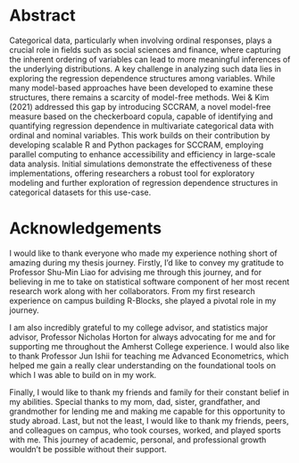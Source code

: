 # Abstract {.unnumbered} 

Categorical data, particularly when involving ordinal responses, plays a crucial role in fields such as social sciences and finance, where capturing the inherent ordering of variables can lead to more meaningful inferences of the underlying distributions. A key challenge in analyzing such data lies in exploring the regression dependence structures among variables. While many model-based approaches have been developed to examine these structures, there remains a scarcity of model-free methods. Wei & Kim (2021) addressed this gap by introducing SCCRAM, a novel model-free measure based on the checkerboard copula, capable of identifying and quantifying regression dependence in multivariate categorical data with ordinal and nominal variables. This work builds on their contribution by developing scalable R and Python packages for SCCRAM, employing parallel computing to enhance accessibility and efficiency in large-scale data analysis. Initial simulations demonstrate the effectiveness of these implementations, offering researchers a robust tool for exploratory modeling and further exploration of regression dependence structures in categorical datasets for this use-case.


# Acknowledgements {.unnumbered} 

I would like to thank everyone who made my experience nothing short of amazing during my thesis journey. Firstly, I'd like to convey my gratitude to Professor Shu-Min Liao for advising me through this journey, and for believing in me to take on statistical software component of her most recent research work along with her collaborators. From my first research experience on campus building R-Blocks, she played a pivotal role in my journey.

I am also incredibly grateful to my college advisor, and statistics major advisor, Professor Nicholas Horton for always advocating for me and for supporting me throughout the Amherst College experience. I would also like to thank Professor Jun Ishii for teaching me Advanced Econometrics, which helped me gain a really clear understanding on the foundational tools on which I was able to build on in my work.

Finally, I would like to thank my friends and family for their constant belief in my abilities. Special thanks to my mom, dad, sister, grandfather, and grandmother for lending me and making me capable for this opportunity to study abroad. Last, but not the least, I would like to thank my friends, peers, and colleagues on campus, who took courses, worked, and played sports with me. This journey of academic, personal, and professional growth wouldn't be possible without their support.   




<!--
The following line is required to transition from roman numeral page numbering to regular page numbering. Do not edit or remove. 
-->
\cleardoublepage\pagenumbering{arabic}\setcounter{page}{1}